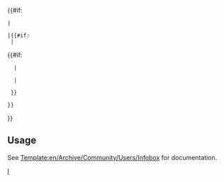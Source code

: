 {{#if:{{{header|}}}
 |<tr><th colspan="2" class="{{{class|}}}" style="text-align:center; {{{headerstyle|}}}">{{{header}}}</th></tr>
 |{{#if:{{{data|}}}
  |<tr class="{{{rowclass|}}}">{{#if:{{{label|}}}
   |<th style="text-align:left; {{{labelstyle|}}}">{{{label}}}</th>
    <td class="{{{class|}}}" style="{{{datastyle|}}}">
   |<td colspan="2" class="{{{class|}}}" style="text-align:center; {{{datastyle|}}}">
  }}{{{data}}}</td></tr>
 }}
}}<noinclude>
== Usage ==
See [[Template:en/Archive/Community/Users/Infobox]] for documentation.

[[Category:en/Templates|I]]</noinclude>
